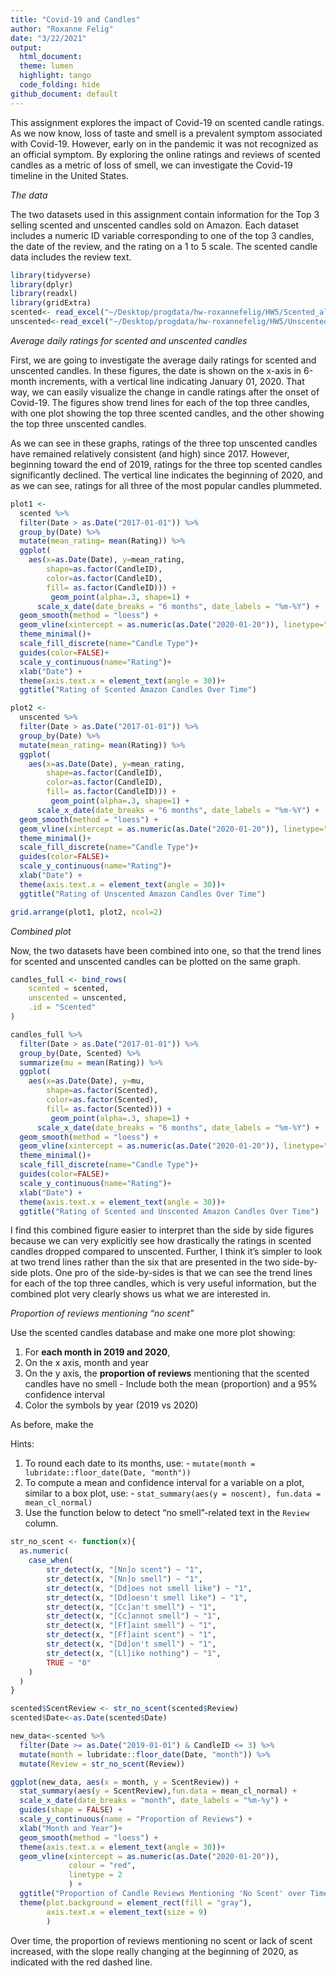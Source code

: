 ```yaml
---
title: "Covid-19 and Candles"
author: "Roxanne Felig"
date: "3/22/2021"
output: 
  html_document:
  theme: lumen
  highlight: tango
  code_folding: hide
github_document: default
---
```


This assignment explores the impact of Covid-19 on scented candle ratings. As we now know, loss of taste and smell is a prevalent symptom associated with Covid-19. However, early on in the pandemic it was not recognized as an official symptom. By exploring the online ratings and reviews of scented candles as a metric of loss of smell, we can investigate the Covid-19 timeline in the United States.

_The data_

The two datasets used in this assignment contain information for the Top 3 selling scented and unscented candles sold on Amazon. Each dataset includes a numeric ID variable corresponding to one of the top 3 candles, the date of the review, and the rating on a 1 to 5 scale. The scented candle data includes the review text.

```r
library(tidyverse)
library(dplyr)
library(readxl)
library(gridExtra)
scented<- read_excel("~/Desktop/progdata/hw-roxannefelig/HW5/Scented_all.xlsx")
unscented<-read_excel("~/Desktop/progdata/hw-roxannefelig/HW5/Unscented_all.xlsx")
```

_Average daily ratings for scented and unscented candles_

First, we are going to investigate the average daily ratings for scented and unscented candles. In these figures, the date is shown on the x-axis in 6-month increments, with a vertical line indicating January 01, 2020. That way, we can easily visualize the change in candle ratings after the onset of Covid-19. The figures show trend lines for each of the top three candles, with one plot showing the top three scented candles, and the other showing the top three unscented candles.

As we can see in these graphs, ratings of the three top unscented candles have remained relatively consistent (and high) since 2017. However, beginning toward the end of 2019, ratings for the three top scented candles significantly declined. The vertical line indicates the beginning of 2020, and as we can see, ratings for all three of the most popular candles plummeted.

```r
plot1 <- 
  scented %>% 
  filter(Date > as.Date("2017-01-01")) %>% 
  group_by(Date) %>% 
  mutate(mean_rating= mean(Rating)) %>% 
  ggplot(
    aes(x=as.Date(Date), y=mean_rating,
        shape=as.factor(CandleID),
        color=as.factor(CandleID),
        fill= as.factor(CandleID))) + 
         geom_point(alpha=.3, shape=1) +
      scale_x_date(date_breaks = "6 months", date_labels = "%m-%Y") +
  geom_smooth(method = "loess") +
  geom_vline(xintercept = as.numeric(as.Date("2020-01-20")), linetype="dashed")+
  theme_minimal()+
  scale_fill_discrete(name="Candle Type")+
  guides(color=FALSE)+
  scale_y_continuous(name="Rating")+
  xlab("Date") + 
  theme(axis.text.x = element_text(angle = 30))+
  ggtitle("Rating of Scented Amazon Candles Over Time")

plot2 <-
  unscented %>% 
  filter(Date > as.Date("2017-01-01")) %>% 
  group_by(Date) %>% 
  mutate(mean_rating= mean(Rating)) %>% 
  ggplot(
    aes(x=as.Date(Date), y=mean_rating,
        shape=as.factor(CandleID),
        color=as.factor(CandleID),
        fill= as.factor(CandleID))) + 
         geom_point(alpha=.3, shape=1) +
      scale_x_date(date_breaks = "6 months", date_labels = "%m-%Y") +
  geom_smooth(method = "loess") +
  geom_vline(xintercept = as.numeric(as.Date("2020-01-20")), linetype="dashed")+
  theme_minimal()+
  scale_fill_discrete(name="Candle Type")+
  guides(color=FALSE)+
  scale_y_continuous(name="Rating")+
  xlab("Date") + 
  theme(axis.text.x = element_text(angle = 30))+
  ggtitle("Rating of Unscented Amazon Candles Over Time")

grid.arrange(plot1, plot2, ncol=2)

```


_Combined plot_

Now, the two datasets have been combined into one, so that the trend lines for scented and unscented candles can be plotted on the same graph. 

```r
candles_full <- bind_rows(
	scented = scented, 
	unscented = unscented, 
	.id = "Scented"
)
```

```r
candles_full %>% 
  filter(Date > as.Date("2017-01-01")) %>% 
  group_by(Date, Scented) %>% 
  summarize(mu = mean(Rating)) %>% 
  ggplot(
    aes(x=as.Date(Date), y=mu,
        shape=as.factor(Scented),
        color=as.factor(Scented),
        fill= as.factor(Scented))) + 
         geom_point(alpha=.3, shape=1) +
      scale_x_date(date_breaks = "6 months", date_labels = "%m-%Y") +
  geom_smooth(method = "loess") +
  geom_vline(xintercept = as.numeric(as.Date("2020-01-20")), linetype="dashed")+
  theme_minimal()+
  scale_fill_discrete(name="Candle Type")+
  guides(color=FALSE)+
  scale_y_continuous(name="Rating")+
  xlab("Date") + 
  theme(axis.text.x = element_text(angle = 30))+
  ggtitle("Rating of Scented and Unscented Amazon Candles Over Time")
```

I find this combined figure easier to interpret than the side by side figures because we can very explicitly see how drastically the ratings in scented candles dropped compared to unscented. Further, I think it’s simpler to look at two trend lines rather than the six that are presented in the two side-by-side plots. One pro of the side-by-sides is that we can see the trend lines for each of the top three candles, which is very useful information, but the combined plot very clearly shows us what we are interested in. 


_Proportion of reviews mentioning "no scent"_

Use the scented candles database and make one more plot showing:

  1. For **each month in 2019 and 2020**, 
  2. On the x axis, month and year
  3. On the y axis, the **proportion of reviews** mentioning that the scented candles have no smell
    - Include both the mean (proportion) and a 95% confidence interval
  4. Color the symbols by year (2019 vs 2020)

As before, make the 

Hints:

  1. To round each date to its months, use:
    - `mutate(month = lubridate::floor_date(Date, "month"))`
  2. To compute a mean and confidence interval for a variable on a plot, similar to a box plot, use:
    - `stat_summary(aes(y = noscent), fun.data = mean_cl_normal)`
  3. Use the function below to detect "no smell"-related text in the `Review` column.

```r
str_no_scent <- function(x){
  as.numeric(
  	case_when(
  		str_detect(x, "[Nn]o scent") ~ "1", 
  		str_detect(x, "[Nn]o smell") ~ "1",
  		str_detect(x, "[Dd]oes not smell like") ~ "1",
  		str_detect(x, "[Dd]oesn't smell like") ~ "1",
  		str_detect(x, "[Cc]an't smell") ~ "1",
  		str_detect(x, "[Cc]annot smell") ~ "1",
  		str_detect(x, "[Ff]aint smell") ~ "1",
  		str_detect(x, "[Ff]aint scent") ~ "1",
  		str_detect(x, "[Dd]on't smell") ~ "1",
  		str_detect(x, "[Ll]ike nothing") ~ "1",
  		TRUE ~ "0"
  	)
  )
} 
```

```r

scented$ScentReview <- str_no_scent(scented$Review)
scented$Date<-as.Date(scented$Date)

new_data<-scented %>% 
  filter(Date >= as.Date("2019-01-01") & CandleID <= 3) %>% 
  mutate(month = lubridate::floor_date(Date, "month")) %>% 
  mutate(Review = str_no_scent(Review)) 

ggplot(new_data, aes(x = month, y = ScentReview)) +
  stat_summary(aes(y = ScentReview),fun.data = mean_cl_normal) +
  scale_x_date(date_breaks = "month", date_labels = "%m-%y") +
  guides(shape = FALSE) +
  scale_y_continuous(name = "Proportion of Reviews") +
  xlab("Month and Year")+
  geom_smooth(method = "loess") +
  theme(axis.text.x = element_text(angle = 30))+
  geom_vline(xintercept = as.numeric(as.Date("2020-01-20")),
             colour = "red",
             linetype = 2
             ) +
  ggtitle("Proportion of Candle Reviews Mentioning 'No Scent' over Time") +
  theme(plot.background = element_rect(fill = "gray"), 
        axis.text.x = element_text(size = 9)
        )

```

Over time, the proportion of reviews mentioning no scent or lack of scent increased, with the slope really changing at the beginning of 2020, as indicated with the red dashed line.
